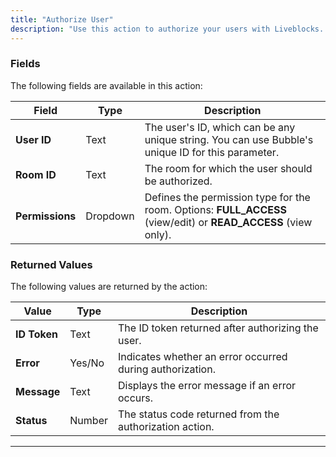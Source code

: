 ```yaml
---
title: "Authorize User"
description: "Use this action to authorize your users with Liveblocks. It returns an ID token that you'll use for future actions with the plugin."
---
```



### Fields

The following fields are available in this action:

| **Field**       | **Type** | **Description**                                                                                                |
| --------------- | -------- | -------------------------------------------------------------------------------------------------------------- |
| **User ID**     | Text     | The user's ID, which can be any unique string. You can use Bubble's unique ID for this parameter.              |
| **Room ID**     | Text     | The room for which the user should be authorized.                                                              |
| **Permissions** | Dropdown | Defines the permission type for the room. Options: **FULL_ACCESS** (view/edit) or **READ_ACCESS** (view only). |

### Returned Values

The following values are returned by the action:

| **Value**    | **Type** | **Description**                                           |
| ------------ | -------- | --------------------------------------------------------- |
| **ID Token** | Text     | The ID token returned after authorizing the user.         |
| **Error**    | Yes/No   | Indicates whether an error occurred during authorization. |
| **Message**  | Text     | Displays the error message if an error occurs.            |
| **Status**   | Number   | The status code returned from the authorization action.   |

---

<liveblocksFooter />
